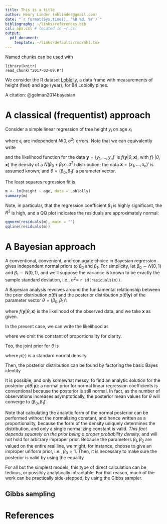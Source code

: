 ```yaml
---
title: This is a title
author: Henry Linder (mhlinder@gmail.com)
date: "`r format(Sys.time(), '%B %d, %Y')`"
bibliography: ~/links/references.bib
csl: apa.csl # located in ~/.csl
output:
  pdf_document:
    template: ~/links/defaults/rmd/mhl.tex
---
```


Named chunks can be used with

```
library(knitr)
read_chunk("2017-03-09.R")
```

We consider the R dataset
[Loblolly](http://stat.ethz.ch/R-manual/R-devel/library/datasets/html/Loblolly.html),
a data frame with measurements of height (feet) and age (year), for 84
Loblolly pines.

A citation: @gelman2014bayesian

# A classical (frequentist) approach

Consider a simple linear regression of tree height $y_i$ on age $x_i$

\begin{gather}
y_i = \beta_0 + \beta_1 x_i + \epsilon_i
\end{gather}

where $\epsilon_i$ are independent $N(0,\sigma^2)$ errors.  Note that
we can equivalently write

\begin{equation}
y_i \sim N(\beta_0 + \beta_1 x_i, \sigma^2)
\end{equation}

and the likelihood function for the data $\mathbf{y}=(y_1,\dots,y_n)'$
is $f(\mathbf{y}|\theta, \mathbf{x})$, with $f(\cdot|\theta,
\mathbf{x})$ the density of a $N(\beta_0 + \beta_1 x_i, \sigma^2)$
distribution; the data $\mathbf{x}=(x_1,\dots,x_n)'$ is assumed
known; and $\theta = (\beta_0, \beta_1)'$ a parameter vector.

The least squares regression fit is

```r

m <- lm(height ~ age, data = Loblolly)
summary(m)

```

Note, in particular, that the regression coefficient $\beta_1$ is
highly significant, the $R^2$ is high, and a QQ plot indicates the
residuals are approximately normal:

```r

qqnorm(residuals(m), main = "")
qqline(residuals(m))

```

# A Bayesian approach

A conventional, convenient, and conjugate choice in Bayesian
regression gives independent normal priors to $\beta_0$ and
$\beta_1$. For simplicity, let $\beta_0 \sim N(0, 1)$ and $\beta_1
\sim N(0, 1)$, and we'll suppose the variance is known to
be exactly the sample standard deviation, i.e., $\sigma^2=$ `r sd(residuals(m))`.

A Bayesian analysis revolves around the fundamental
relationship between the prior distribution $p(\theta)$ and the
posterior distribution $p(\theta|\mathbf{y})$ of the
parameter vector $\theta = (\beta_0, \beta_1)'$:

\begin{gather}
p(\theta|\mathbf{y}) \propto f(\mathbf{y}|\theta,
\mathbf{x})p(\theta)
\end{gather}

where $f(\mathbf{y}|\theta, \mathbf{x})$ is the likelihood of the
observed data, and we take $\mathbf{x}$ as given.

In the present case, we can write the likelihood as

\begin{gather}
f(\mathbf{y}|\theta,\mathbf{x}) = \prod_{i=1}^n f(y_i|\theta,x_i)
\propto \exp
\left[ -\frac{1}{2\sigma^2} \sum_{i=1}^n (y_i - \beta_0 - \beta_1 x_i)^2 \right]
\end{gather}

where we omit the constant of proportionality for clarity.

Too, the joint prior for $\theta$ is

\begin{equation}
p(\theta) = p(\beta_0) p(\beta_1)
\end{equation}

where $p(\cdot)$ is a standard normal density.

Then, the posterior distribution can be found by factoring the basic
Bayes identity

\begin{gather}
p(\theta|\mathbf{y}) \propto f(\mathbf{y}|\beta_0, \beta_1,
\mathbf{x})p(\theta) \propto f(\mathbf{y}|\beta_0, \beta_1,
\mathbf{x})
p(\beta_0) p(\beta_1)
\end{gather}

It is possible, and only somewhat messy, to find an analytic solution
for the posterior $p(\theta|\mathbf{y})$: a normal prior for normal
linear regression coefficients is conventional because the posterior
is still normal. In fact, as the number of observations increases
asymptotically, the posterior mean values for $\theta$ will converge
to $(\beta_0,\beta_1)'$.

Note that calculating the analytic form of the normal posterior can be
performed without the normalizing constant, and hence written as a
proportionality, because the form of the density uniquely determines
the distribution, and only a single normalizing constant is
valid. *This fact depends squarely on the prior being a proper
probability density,* and will not hold for arbitrary improper
prior. Because the parameters $\beta_1,\beta_2$ are valued on the
entire real line, we might, for instance, choose to give an improper
uniform prior, i.e., $\beta_0\propto 1$. Then, it is necessary to make
sure the posterior is valid by using the equality

\begin{gather}
p(\theta|\mathbf{y}) =
\frac{f(\mathbf{y}|\beta_0,\beta_1,\mathbf{x})p(\theta)}{\int_\Theta
f(\mathbf{y}|\beta_0,\beta_1,\mathbf{x})p(\theta)\, d\theta}
\end{gather}

For all but the simplest models, this type of direct calculation can
be tedious, or possibly analytically intractable. For that reason,
much of the work can be practically side-stepped, by using the Gibbs
sampler.

## Gibbs sampling

# References


